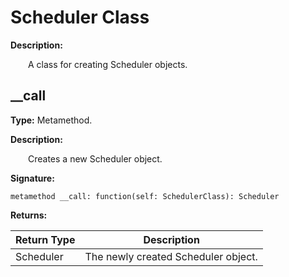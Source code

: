 # Scheduler Class

**Description:**

&emsp;&emsp;A class for creating Scheduler objects.

## __call

**Type:** Metamethod.

**Description:**

&emsp;&emsp;Creates a new Scheduler object.

**Signature:**
```tl
metamethod __call: function(self: SchedulerClass): Scheduler
```

**Returns:**

| Return Type | Description |
| --- | --- |
| Scheduler | The newly created Scheduler object. |